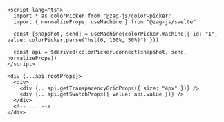 ```svelte {11-14}
<script lang="ts">
  import * as colorPicker from "@zag-js/color-picker"
  import { normalizeProps, useMachine } from "@zag-js/svelte"

  const [snapshot, send] = useMachine(colorPicker.machine({ id: "1", value: colorPicker.parse("hsl(0, 100%, 50%)") }))

  const api = $derived(colorPicker.connect(snapshot, send, normalizeProps))
</script>

<div {...api.rootProps}>
  <div>
    <div {...api.getTransparencyGridProps({ size: "4px" })} />
    <div {...api.getSwatchProps({ value: api.value })} />
  </div>
  <!-- ... -->
</div>
```

